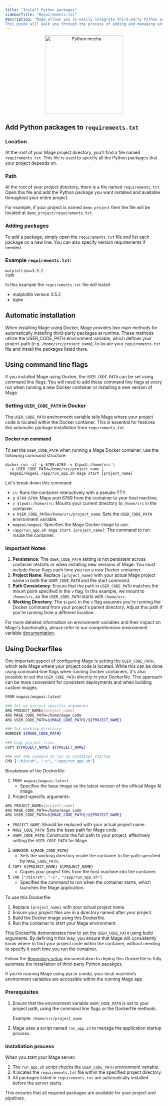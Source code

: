 ```yaml
---
title: "Install Python packages"
sidebarTitle: "Requirements.txt"
description: "Mage allows you to easily integrate third-party Python packages into your project and pipelines. 
This guide will walk you through the process of adding and managing external dependencies."
---
```

<p align='center'>
<img
  alt="Python mecha"
  src="https://github.com/mage-ai/assets/blob/main/development/python-package.png?raw=true"
  width="250"
></img>
</p>

## Add Python packages to `requirements.txt`

### Location

At the root of your Mage project directory, you'll find a file named `requirements.txt`. 
This file is used to specify all the Python packages that your project depends on.

### Path

At the root of your project directory, there is a file named `requirements.txt`. Open this file
and add the Python package you want installed and available throughout your entire project.

For example, if your project is named `demo_project` then the file will be located at
`demo_project/requirements.txt`.

### Adding packages

To add a package, simply open the `requirements.txt` file and list each package on a new line. You can also specify version requirements if needed.

### Example `requirements.txt`:

```
matplotlib==3.5.2
tqdm
```
In this example the `requirements.txt` file will install:

- matplotlib version 3.5.2
- tqdm

## Automatic installation

When installing Mage using Docker, Mage provides two main methods for automatically installing third-party packages at runtime.
These methods utilize the USER_CODE_PATH environment variable, which defines your project path (e.g. `/home/src/project_name`), 
to locate your `requirements.txt` file and install the packages listed there.

<Accordion title="Using Command Line Flags">

## Using command line flags

If you installed Mage using Docker, the `USER_CODE_PATH` can be set using command line flags. You will need to add these command line flags at every run when running a new Docker container or installing a new version of Mage. 

### Setting `USER_CODE_PATH` in Docker

The `USER_CODE_PATH` environment variable tells Mage where your project code is located within the Docker container. This is essential for features like automatic package installation from `requirements.txt`.

#### Docker run command

To set the `USER_CODE_PATH` when running a Mage Docker container, use the following command structure:

```Shell
docker run -it -p 6789:6789 -v $(pwd):/home/src \
  -e USER_CODE_PATH=/home/src/project_name \
  mageai/mageai /app/run_app.sh mage start [project_name]
```
Let's break down this command:

- `it`: Runs the container interactively with a pseudo-TTY.
- `p 6789:6789`: Maps port 6789 from the container to your host machine.
- `v $(pwd):/home/src`: Mounts your current directory to `/home/src` in the container.
- `e USER_CODE_PATH=/home/src/project_name`: Sets the `USER_CODE_PATH` environment variable.
- `mageai/mageai`: Specifies the Mage Docker image to use.
- `/app/run_app.sh mage start [project_name]`: The command to run inside the container.

### Important Notes

1. **Persistence**: The `USER_CODE_PATH` setting is not persistent across container restarts or when installing new versions of Mage. You must include these flags each time you run a new Docker container.
2. **Project Name**: Replace `[project_name]` with your actual Mage project name in both the `USER_CODE_PATH` and the start command.
3. **Path Consistency**: Ensure that the path in `USER_CODE_PATH` matches the mount point specified in the `v` flag. In this example, we mount to `/home/src`, so the `USER_CODE_PATH` starts with `/home/src`.
4. **Working Directory**: The `$(pwd)` in the `v` flag assumes you're running the Docker command from your project's parent directory. Adjust this path if you're running from a different location.

For more detailed information on environment variables and their impact on Mage's functionality, please refer to our comprehensive environment variable [documentation](https://docs.mage.ai/development/variables/environment-variables).
</Accordion>

<Accordion title="Using Dockerfile">

## Using Dockerfiles

One important aspect of configuring Mage is setting the `USER_CODE_PATH`, which tells Mage where your project code is located. 
While this can be done using command-line flags when running Docker containers, it's also possible to set the `USER_CODE_PATH` 
directly in your Dockerfile. This approach can be more convenient for consistent deployments and when building custom images.

```Bash
FROM mageai/mageai:latest

### Set up project-specific arguments
ARG PROJECT_NAME=[project_name]
ARG MAGE_CODE_PATH=/home/mage_code
ARG USER_CODE_PATH=${MAGE_CODE_PATH}/${PROJECT_NAME}

### Set working directory
WORKDIR ${MAGE_CODE_PATH}

### Copy project files
COPY ${PROJECT_NAME} ${PROJECT_NAME}

### Set the command to run on container startup
CMD ["/bin/sh", "-c", "/app/run_app.sh"]
```

Breakdown of the Dockerfile:

1. `FROM mageai/mageai:latest`
    - Specifies the base image as the latest version of the official Mage AI image.
2. Project-specific arguments:

```Bash
ARG PROJECT_NAME=[project_name]
ARG MAGE_CODE_PATH=/home/mage_code
ARG USER_CODE_PATH=${MAGE_CODE_PATH}/${PROJECT_NAME}
```
- `PROJECT_NAME`: Should be replaced with your actual project name.
- `MAGE_CODE_PATH`: Sets the base path for Mage code.
- `USER_CODE_PATH`: Constructs the full path to your project, effectively setting the `USER_CODE_PATH` for Mage.
3. `WORKDIR ${MAGE_CODE_PATH}`
    - Sets the working directory inside the container to the path specified by `MAGE_CODE_PATH`.
4. `COPY ${PROJECT_NAME} ${PROJECT_NAME}`
    - Copies your project files from the host machine into the container.
5. `CMD ["/bin/sh", "-c", "/app/run_app.sh"]`
    - Specifies the command to run when the container starts, which launches the Mage application.

To use this Dockerfile:

1. Replace `[project_name]` with your actual project name.
2. Ensure your project files are in a directory named after your project.
3. Build the Docker image using this Dockerfile.
4. Run the container to start your Mage environment.

This Dockerfile demonstrates how to set the `USER_CODE_PATH` using build arguments. By defining it this way, you ensure that Mage will 
consistently know where to find your project code within the container, without needing to specify it each time you run the container.

Follow the [Repository setup](https://docs.mage.ai/production/ci-cd/local-cloud/repository-setup) documentation to deploy this 
Dockerfile to fully automate the installation of third-party Python pacakges.

</Accordion>
If you’re running Mage using pip or conda, your local machine’s environment variables are accessible within the running Mage app.

### Prerequisites

1. Ensure that the environment variable `USER_CODE_PATH` is set to your project path, using 
the command line flags or the Dockerfile methods.

      Example: `/home/src/project_name`

2. Mage uses a script named `run_app.sh` to manage the application startup process.

### Installation process

When you start your Mage server:

1. The `run_app.sh` script checks the `USER_CODE_PATH` environment variable.
2. It locates the `requirements.txt` file within the specified project directory.
3. All packages listed in `requirements.txt` are automatically installed before the server starts.

This ensures that all required packages are available for your project and pipelines.
